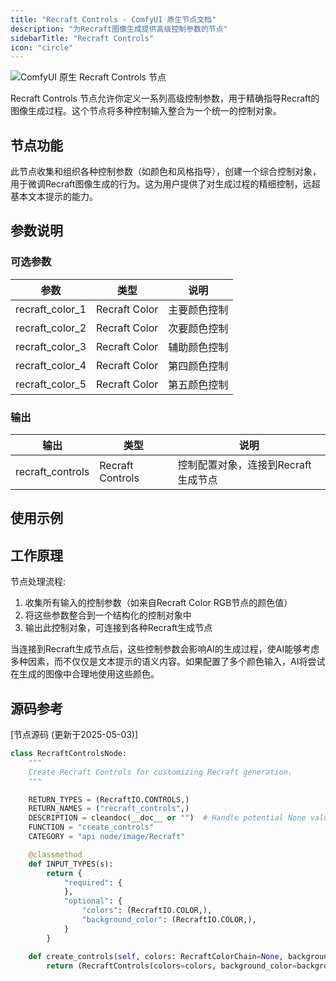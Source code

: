 ```yaml
---
title: "Recraft Controls - ComfyUI 原生节点文档"
description: "为Recraft图像生成提供高级控制参数的节点"
sidebarTitle: "Recraft Controls"
icon: "circle"
---
```


![ComfyUI 原生 Recraft Controls 节点](/images/built-in-nodes/api_nodes/recraft/recraft-contorols.jpg)

Recraft Controls 节点允许你定义一系列高级控制参数，用于精确指导Recraft的图像生成过程。这个节点将多种控制输入整合为一个统一的控制对象。

## 节点功能

此节点收集和组织各种控制参数（如颜色和风格指导），创建一个综合控制对象，用于微调Recraft图像生成的行为。这为用户提供了对生成过程的精细控制，远超基本文本提示的能力。

## 参数说明

### 可选参数

| 参数 | 类型 | 说明 |
|-----|-----|------|
| recraft_color_1 | Recraft Color | 主要颜色控制 |
| recraft_color_2 | Recraft Color | 次要颜色控制 |
| recraft_color_3 | Recraft Color | 辅助颜色控制 |
| recraft_color_4 | Recraft Color | 第四颜色控制 |
| recraft_color_5 | Recraft Color | 第五颜色控制 |

### 输出

| 输出 | 类型 | 说明 |
|-----|-----|------|
| recraft_controls | Recraft Controls | 控制配置对象，连接到Recraft生成节点 |

## 使用示例

## 工作原理

节点处理流程:

1. 收集所有输入的控制参数（如来自Recraft Color RGB节点的颜色值）
2. 将这些参数整合到一个结构化的控制对象中
3. 输出此控制对象，可连接到各种Recraft生成节点

当连接到Recraft生成节点后，这些控制参数会影响AI的生成过程，使AI能够考虑多种因素，而不仅仅是文本提示的语义内容。如果配置了多个颜色输入，AI将尝试在生成的图像中合理地使用这些颜色。

## 源码参考

[节点源码 (更新于2025-05-03)] 

```python
class RecraftControlsNode:
    """
    Create Recraft Controls for customizing Recraft generation.
    """

    RETURN_TYPES = (RecraftIO.CONTROLS,)
    RETURN_NAMES = ("recraft_controls",)
    DESCRIPTION = cleandoc(__doc__ or "")  # Handle potential None value
    FUNCTION = "create_controls"
    CATEGORY = "api node/image/Recraft"

    @classmethod
    def INPUT_TYPES(s):
        return {
            "required": {
            },
            "optional": {
                "colors": (RecraftIO.COLOR,),
                "background_color": (RecraftIO.COLOR,),
            }
        }

    def create_controls(self, colors: RecraftColorChain=None, background_color: RecraftColorChain=None):
        return (RecraftControls(colors=colors, background_color=background_color), )

```